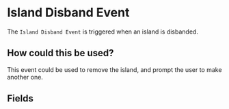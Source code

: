 
# Island Disband Event

The `Island Disband Event` is triggered when an island is disbanded.

## How could this be used?

This event could be used to remove the island, and prompt the user to make another one.

## Fields

<EventsField />

